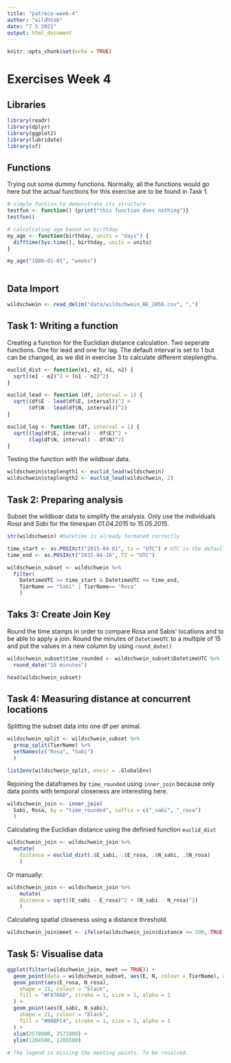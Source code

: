 ```yaml
---
title: "patreco-week-4"
author: "wildhtob"
date: "7 5 2021"
output: html_document
---
```


```r
knitr::opts_chunk$set(echo = TRUE)
```

# Exercises Week 4

## Libraries

```r

library(readr)        
library(dplyr)        
library(ggplot2)      
library(lubridate)
library(sf) 

```

## Functions

Trying out some dummy functions. Normally, all the functions would go here but the actual functions for this exercise are to be found in Task 1.

```r

# simple funtion to demonstrate its structure
testfun <- function() {print("this function does nothing")}
testfun()

# calculcating age based on birthday
my_age <- function(birthday, units = "days") {
  difftime(Sys.time(), birthday, units = units)
}

my_age("1980-01-01", "weeks")



```

## Data Import

```r

wildschwein <- read_delim("data/wildschwein_BE_2056.csv", ",")


```

## Task 1: Writing a function

Creating a function for the Euclidian distance calculation. Two seperate functions. One for lead and one for lag. The default interval is set to 1 but can be changed, as we did in exercise 3 to calculate different steplengths.

```r

euclid_dist <- function(e1, e2, n1, n2) {
  sqrt((e1 - e2)^2 + (n1 - n2)^2)
}

euclid_lead <- function (df, interval = 1) {
  sqrt((df$E - lead(df$E, interval))^2 + 
       (df$N - lead(df$N, interval))^2)
}

euclid_lag <- function (df, interval = 1) {
  sqrt((lag(df$E, interval) - df$E)^2 + 
       (lag(df$N, interval) - df$N)^2)
}

```

Testing the function with the wildboar data.

```r

wildschwein$steplength1 <- euclid_lead(wildschwein)
wildschwein$steplength2 <- euclid_lead(wildschwein, 2)

```

## Task 2: Preparing analysis

Subset the wildboar data to simplify the analysis. Only use the individuals *Rosa* and *Sabi* for the timespan *01.04.2015* to *15.05.2015*.

```r

str(wildschwein) #Datetime is already formated correctly

time_start <- as.POSIXct("2015-04-01", tz = "UTC") # UTC is the default timzone
time_end <- as.POSIXct("2015-04-16", TZ = "UTC")

wildschwein_subset <- wildschwein %>% 
  filter(
    DatetimeUTC >= time_start & DatetimeUTC <= time_end,
    TierName == "Sabi" | TierName== "Rosa"
    )

```

## Taks 3: Create Join Key

Round the time stamps in order to compare Rosa and Sabis' locations and to be able to apply a join. Round the minutes of `DatetimeUTC` to a multiple of 15 and put the values in a new column by using `round_date()`

```r

wildschwein_subset$time_rounded <- wildschwein_subset$DatetimeUTC %>% 
  round_date("15 minutes")

head(wildschwein_subset)

```

## Task 4: Measuring distance at concurrent locations

Splitting the subset data into one df per animal.

```r

wildschwein_split <- wildschwein_subset %>% 
  group_split(TierName) %>% 
  setNames(c("Rosa", "Sabi")
  )

list2env(wildschwein_split, envir = .GlobalEnv)


```

Rejoining the dataframes by `time_rounded` using `inner_join` because only data points with temporal closeness are interesting here.

```r


wildschwein_join <- inner_join(
  Sabi, Rosa, by = "time_rounded", suffix = c("_sabi", "_rosa")
  )


```

Calculating the Euclidian distance using the definied function `euclid_dist`

```r
wildschwein_join <- wildschwein_join %>%  
  mutate(
    distance = euclid_dist(.$E_sabi, .$E_rosa, .$N_sabi, .$N_rosa)
    )
```

Or manually:

```r
wildschwein_join <- wildschwein_join %>%
    mutate(
    distance = sqrt((E_sabi - E_rosa)^2 + (N_sabi - N_rosa)^2)
    )
```

Calculating spatial closeness using a distance threshold.

```r

wildschwein_join$meet <- ifelse(wildschwein_join$distance <= 100, TRUE, FALSE)

```

## Task 5: Visualise data

```r

ggplot(filter(wildschwein_join, meet == TRUE)) +
  geom_point(data = wildschwein_subset, aes(E, N, colour = TierName), alpha = 0.5) +
  geom_point(aes(E_rosa, N_rosa),
    shape = 21, colour = "black",
    fill = "#F8766D", stroke = 1, size = 2, alpha = 1
  ) +
  geom_point(aes(E_sabi, N_sabi),
    shape = 21, colour = "black",
    fill = "#00BFC4", stroke = 1, size = 2, alpha = 1
  ) +
  xlim(2570000, 2571000) +
  ylim(1204500, 1205500)
  
# The legend is missing the meeting points. To be resolved.

```


